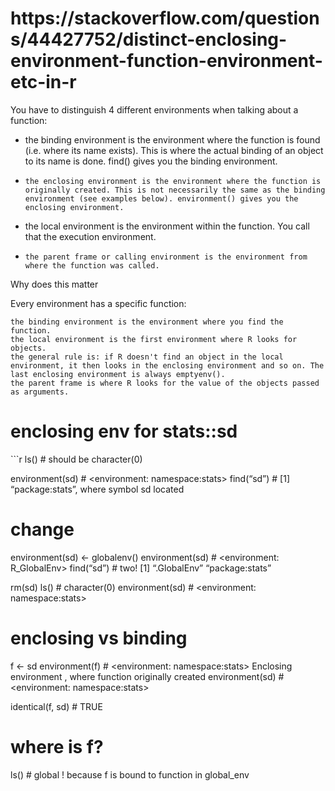 # https://stackoverflow.com/questions/44427752/distinct-enclosing-environment-function-environment-etc-in-r
You have to distinguish 4 different environments when talking about a function:

-    the binding environment is the environment where the function is found (i.e. where its name exists). This is where the actual binding of an object to its name is done. find() gives you the binding environment.

-     the enclosing environment is the environment where the function is originally created. This is not necessarily the same as the binding environment (see examples below). environment() gives you the enclosing environment.

-    the local environment is the environment within the function. You call that the execution environment.

-     the parent frame or calling environment is the environment from where the function was called.

Why does this matter

Every environment has a specific function:

    the binding environment is the environment where you find the function.
    the local environment is the first environment where R looks for objects.
    the general rule is: if R doesn't find an object in the local environment, it then looks in the enclosing environment and so on. The last enclosing environment is always emptyenv().
    the parent frame is where R looks for the value of the objects passed as arguments.


# enclosing env   for stats::sd
```r
ls()  # should be character(0)

environment(sd) # <environment: namespace:stats>
find("sd") # [1] "package:stats",  where symbol sd located

# change 
environment(sd)  <- globalenv()
environment(sd) # <environment: R_GlobalEnv>
find("sd") # two! [1] ".GlobalEnv"    "package:stats"

rm(sd)
ls()  # character(0)
environment(sd) # <environment: namespace:stats>


# enclosing vs binding
f <- sd
environment(f) # <environment: namespace:stats>  Enclosing environment , where function originally created
environment(sd) # <environment: namespace:stats>  

identical(f, sd)  # TRUE

# where is f?
ls()  # global !      because f is bound to function in global_env





